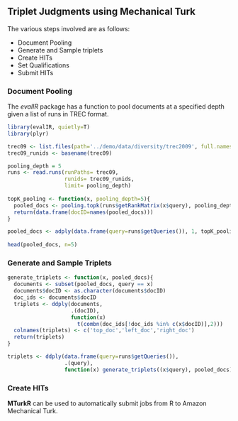 Triplet Judgments using Mechanical Turk
--

The various steps involved are as follows:

- Document Pooling 
- Generate and Sample triplets
- Create HITs
- Set Qualifications
- Submit HITs



### Document Pooling
The *evalIR* package has a function to pool documents at a specified depth given a list of runs in TREC format. 

``` r
library(evalIR, quietly=T)
library(plyr)

trec09 <- list.files(path='../demo/data/diversity/trec2009', full.names=T)
trec09_runids <- basename(trec09)

pooling_depth = 5
runs <- read.runs(runPaths= trec09,
                  runids= trec09_runids,
                  limit= pooling_depth)
  
topK_pooling <- function(x, pooling_depth=5){
  pooled_docs <- pooling.topk(runs$getRankMatrix(x$query), pooling_depth)
  return(data.frame(docID=names(pooled_docs)))
}

pooled_docs <- adply(data.frame(query=runs$getQueries()), 1, topK_pooling)
                      
head(pooled_docs, n=5)
```


### Generate and Sample Triplets 


``` r
generate_triplets <- function(x, pooled_docs){
  documents <- subset(pooled_docs, query == x)
  documents$docID <- as.character(documents$docID)
  doc_ids <- documents$docID
  triplets <- ddply(documents, 
                    .(docID), 
                    function(x)  
                      t(combn(doc_ids[!doc_ids %in% c(x$docID)],2)))
  colnames(triplets) <- c('top_doc','left_doc','right_doc')
  return(triplets)
}
```

``` r
triplets <- ddply(data.frame(query=runs$getQueries()), 
                  .(query),
                  function(x) generate_triplets((x$query), pooled_docs))
```

### Create HITs

**MTurkR** can be used to automatically submit jobs from R to Amazon Mechanical Turk. 